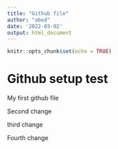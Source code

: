 ```yaml
---
title: "Github file"
author: "abed"
date: '2022-03-02'
output: html_document
---
```


```r
knitr::opts_chunk$set(echo = TRUE)
```

# Github setup test

My first github file 

Second change

third change

Fourth change



